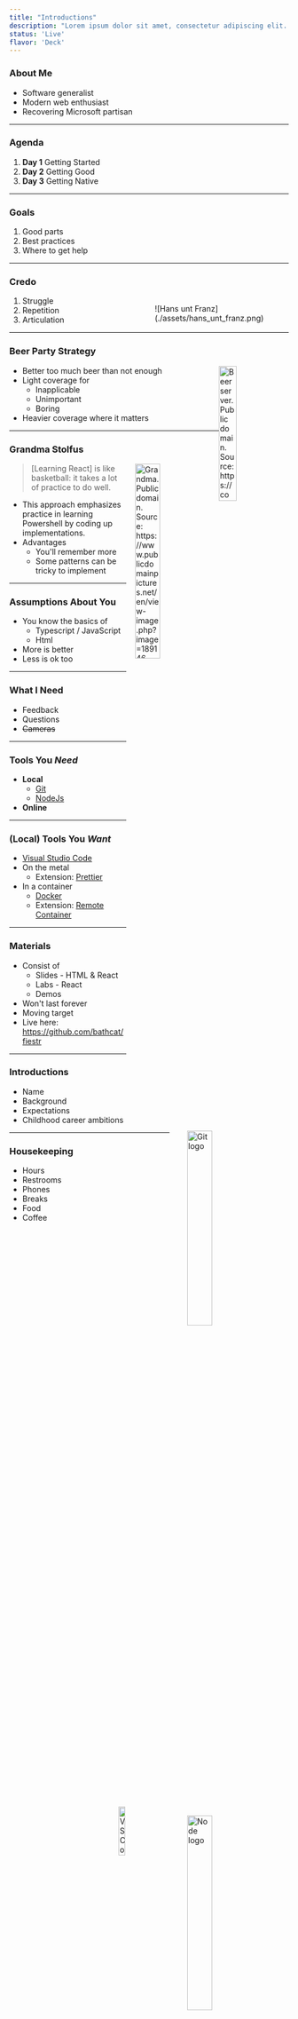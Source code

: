 ```yaml
---
title: "Introductions"
description: "Lorem ipsum dolor sit amet, consectetur adipiscing elit. Phasellus tincidunt tincidunt dui vitae eleifend."
status: 'Live'
flavor: 'Deck'
---
```



### About Me

- Software generalist
- Modern web enthusiast
- Recovering Microsoft partisan

---

### Agenda

1. **Day 1** Getting Started
2. **Day 2** Getting Good
3. **Day 3** Getting Native

---

### Goals

1. Good parts
1. Best practices
1. Where to get help

---

### Credo

<figure class='bc-framed-image'  style='width:40%;height:auto;float:right;'>
![Hans unt Franz](./assets/hans_unt_franz.png)
</figure>

1. Struggle
1. Repetition
1. Articulation

---

### Beer Party Strategy


<Image 
  src={oktoberfest_girl}
  class='bc-framed-image' 
  alt='Beer server. Public domain. Source: https://commons.wikimedia.org/wiki/File:Hacker-Pschorr_Oktoberfest_Girl.jpg'
  style='width:25%;height:auto;float:right;'/>

- Better too much beer than not enough
- Light coverage for
  - Inapplicable
  - Unimportant
  - Boring
- Heavier coverage where it matters

---

### Grandma Stolfus


<Image 
  src={stolfus}
  style='width:30%;margin-left:1rem;float:right;'
  class='bc-framed-image'
  alt='Grandma. Public domain. Source: https://www.publicdomainpictures.net/en/view-image.php?image=189146'
  />

> [Learning React] is like basketball: it takes a lot of practice to do well.

- This approach emphasizes practice in learning Powershell by coding up implementations.
- Advantages
  - You'll remember more
  - Some patterns can be tricky to implement

---

### Assumptions About You

- You know the basics of
  - Typescript / JavaScript
  - Html
- More is better
- Less is ok too

---

### What I Need

- Feedback
- Questions
- ~~Cameras~~

---

### Tools You **_Need_**


<a href='https://git-scm.com/' target='_blank'>
  <Image 
    src={git_logo}
    alt='Git logo'
    style='width:30%;height:auto;float:right;margin:2rem;'
  />
</a>


<a href='https://nodejs.org/en' target='_blank'>
  <Image 
    src={node_logo}
    alt='Node logo'
    style='width:30%;height:auto;float:right;margin:2rem;clear:right;'
  />
</a>

- **Local**
  - [Git](https://git-scm.com/)
  - [NodeJs](https://nodejs.org/en)
- **Online**

---

### (Local) Tools You **_Want_**


<Image src={vsc_logo} alt='VSCode logo' style='width:15%;margin:1rem;height:auto; float:right;'/>
<Image src={docker_logo} alt='Docker logo' style='width:15%;height:auto;margin:1rem; clear:right; float:right;'/>

- [Visual Studio Code](https://code.visualstudio.com/)
- On the metal
  - Extension: [Prettier](https://prettier.io/)
- In a container
  - [Docker](https://docs.docker.com/get-docker/)
  - Extension: [Remote Container](https://code.visualstudio.com/docs/containers/overview)

---

### Materials

- Consist of
  - Slides - HTML & React
  - Labs - React
  - Demos
- Won't last forever
- Moving target
- Live here:
  https://github.com/bathcat/fiestr

---

### Introductions

- Name
- Background
- Expectations
- Childhood career ambitions

---

### Housekeeping

<figure style='width:25%; height:auto;float:right;'>
 ![Broom & dust pan. Public domain. Source: https://www.freeimages.com/photo/sweep-set-1414938](./assets/housekeeping.jpg)
</figure>

- Hours
- Restrooms
- Phones
- Breaks
- Food
- Coffee
